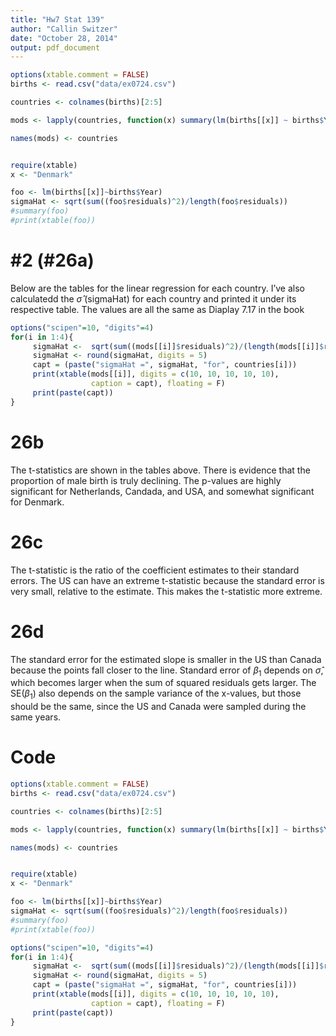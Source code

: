 ```yaml
---
title: "Hw7 Stat 139"
author: "Callin Switzer"
date: "October 28, 2014"
output: pdf_document
---
```


```r
options(xtable.comment = FALSE)
births <- read.csv("data/ex0724.csv")

countries <- colnames(births)[2:5]

mods <- lapply(countries, function(x) summary(lm(births[[x]] ~ births$Year)))

names(mods) <- countries


require(xtable)
x <- "Denmark"

foo <- lm(births[[x]]~births$Year)
sigmaHat <- sqrt(sum((foo$residuals)^2)/length(foo$residuals))
#summary(foo)
#print(xtable(foo))
```

# #2 (#26a)
Below are the tables for the linear regression for each country.  I've also calculatedd the $\hat{\sigma}$ (sigmaHat) for each country and printed it under its respective table.  The values are all the same as Diaplay 7.17 in the book


```r
options("scipen"=10, "digits"=4)
for(i in 1:4){
     sigmaHat <-  sqrt(sum((mods[[i]]$residuals)^2)/(length(mods[[i]]$residuals) - 2))
     sigmaHat <- round(sigmaHat, digits = 5)
     capt = (paste("sigmaHat =", sigmaHat, "for", countries[i]))
     print(xtable(mods[[i]], digits = c(10, 10, 10, 10, 10),  
                  caption = capt), floating = F)
     print(paste(capt))
}
```

# 26b
The t-statistics are shown in the tables above. There is evidence that the proportion of male birth is truly declining.  The p-values are highly significant for Netherlands, Candada, and USA, and somewhat significant for Denmark.


# 26c
The t-statistic is the ratio of the coefficient estimates to their standard errors.  The US can have an extreme t-statistic because the standard error is very small, relative to the estimate.  This makes the t-statistic more extreme.




# 26d
The standard error for the estimated slope is smaller in the US than Canada because the points fall closer to the line. Standard error of $\beta_1$ depends on $\hat{\sigma}$, which becomes larger when the sum of squared residuals gets larger. The SE($\beta_1$) also depends on the sample variance of the x-values, but those should be the same, since the US and Canada were sampled during the same years. 



# Code
```r
options(xtable.comment = FALSE)
births <- read.csv("data/ex0724.csv")

countries <- colnames(births)[2:5]

mods <- lapply(countries, function(x) summary(lm(births[[x]] ~ births$Year)))

names(mods) <- countries


require(xtable)
x <- "Denmark"

foo <- lm(births[[x]]~births$Year)
sigmaHat <- sqrt(sum((foo$residuals)^2)/length(foo$residuals))
#summary(foo)
#print(xtable(foo))

options("scipen"=10, "digits"=4)
for(i in 1:4){
     sigmaHat <-  sqrt(sum((mods[[i]]$residuals)^2)/(length(mods[[i]]$residuals) - 2))
     sigmaHat <- round(sigmaHat, digits = 5)
     capt = (paste("sigmaHat =", sigmaHat, "for", countries[i]))
     print(xtable(mods[[i]], digits = c(10, 10, 10, 10, 10),  
                  caption = capt), floating = F)
     print(paste(capt))
}
```